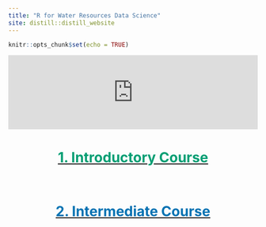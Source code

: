 ```yaml
---
title: "R for Water Resources Data Science"
site: distill::distill_website
---
```


```r
knitr::opts_chunk$set(echo = TRUE)
```



<iframe scrolling = "no" src = "https://richpauloo.github.io/htmlwidgets/waves/index.html" style="border: 0px white;" width="100%"></iframe>

<center>

# [[1. Introductory Course]{style="color: #009E73"}](intro/index.html)

<br>

# [[2. Intermediate Course]{style="color: #0072B2"}](intermediate/index.html)

</center>
